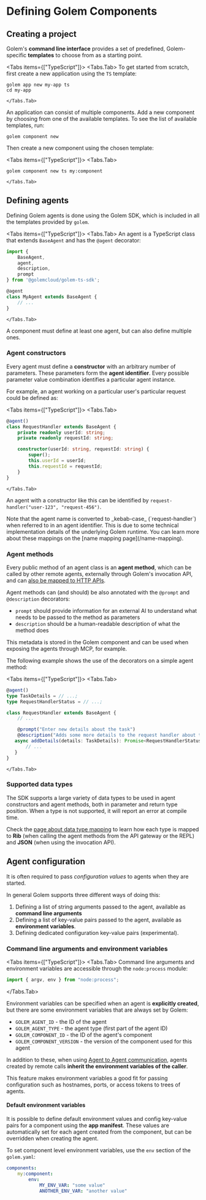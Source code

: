 
# Defining Golem Components

## Creating a project

Golem's **command line interface** provides a set of predefined, Golem-specific **templates** to choose from as a starting point.

<Tabs items={["TypeScript"]}>
    <Tabs.Tab>
To get started from scratch, first create a new application using the `TS` template:

```shell copy
golem app new my-app ts
cd my-app
```
    </Tabs.Tab>
</Tabs>

An application can consist of multiple components. Add a new component by choosing from one of the available templates. To see the list of available templates, run:

```shell copy
golem component new
```

Then create a new component using the chosen template:

<Tabs items={["TypeScript"]}>
    <Tabs.Tab>
```shell copy
golem component new ts my:component
```
    </Tabs.Tab>
</Tabs>

## Defining agents

Defining Golem agents is done using the Golem SDK, which is included in all the templates provided by `golem`.

<Tabs items={["TypeScript"]}>
    <Tabs.Tab>
An agent is a TypeScript class that extends `BaseAgent` and has the `@agent` decorator:

```typescript
import {
    BaseAgent,
    agent,
    description,
    prompt
} from '@golemcloud/golem-ts-sdk';

@agent
class MyAgent extends BaseAgent {
    // ...
}
```
    </Tabs.Tab>
</Tabs>

A component must define at least one agent, but can also define multiple ones.

### Agent constructors
Every agent must define a **constructor** with an arbitrary number of parameters. These parameters form the **agent identifier**. Every possible parameter value combination identifies a particular agent instance.

For example, an agent working on a particular user's particular request could be defined as:

<Tabs items={["TypeScript"]}>
    <Tabs.Tab>
```typescript
@agent()
class RequestHandler extends BaseAgent {
    private readonly userId: string;
    private readonly requestId: string;

    constructor(userId: string, requestId: string) {
        super();
        this.userId = userId;
        this.requestId = requestId;
    }
}
```
    </Tabs.Tab>
</Tabs>

An agent with a constructor like this can be identified by `request-handler("user-123", "request-456")`.

<Callout type="info">
    Note that the agent name is converted to _kebab-case_ (`request-handler`) when referred to in an agent identifier. This is due to some technical implementation details of the underlying Golem runtime. You can learn more about these mappings on the [name mapping page](/name-mapping).
</Callout>

### Agent methods

Every public method of an agent class is an **agent method**, which can be called by other remote agents, externally through Golem's invocation API, and can [also be mapped to HTTP APIs](/invoke/making-custom-apis).

Agent methods can (and should) be also annotated with the `@prompt` and `@description` decorators:
- `prompt` should provide information for an external AI to understand what needs to be passed to the method as parameters
- `description` should be a human-readable description of what the method does

This metadata is stored in the Golem component and can be used when exposing the agents through MCP, for example.

The following example shows the use of the decorators on a simple agent method:

<Tabs items={["TypeScript"]}>
    <Tabs.Tab>
```typescript
@agent()
type TaskDetails = // ...;
type RequestHandlerStatus = // ...;

class RequestHandler extends BaseAgent {
    // ...

    @prompt("Enter new details about the task")
    @description("Adds some more details to the request handler about the task being performed. The result is an update of the current status.")
   async addDetails(details: TaskDetails): Promise<RequestHandlerStatus> {
       // ...
   }
}
```
    </Tabs.Tab>
</Tabs>

### Supported data types
The SDK supports a large variety of data types to be used in agent constructors and agent methods, both in parameter and return type position. When a type is not supported, it will report an error at compile time.

Check the [page about data type mapping](/type-mapping) to learn how each type is mapped to **Rib** (when calling the agent methods from the API gateway or the REPL) and **JSON** (when using the invocation API).

## Agent configuration

It is often required to pass _configuration values_ to agents when they are started.

In general Golem supports three different ways of doing this:

1. Defining a list of string arguments passed to the agent, available as **command line arguments**
2. Defining a list of key-value pairs passed to the agent, available as **environment variables**.
3. Defining dedicated configuration key-value pairs (experimental).

### Command line arguments and environment variables

<Tabs items={["TypeScript"]}>
<Tabs.Tab>
Command line arguments and environment variables are accessible through the `node:process` module:

```typescript
import { argv, env } from "node:process";
```
</Tabs.Tab>
</Tabs>

Environment variables can be specified when an agent is **explicitly created**, but there are some environment variables that are always set by Golem:

- `GOLEM_AGENT_ID` - the ID of the agent
- `GOLEM_AGENT_TYPE` - the agent type (first part of the agent ID)
- `GOLEM_COMPONENT_ID` - the ID of the agent's component
- `GOLEM_COMPONENT_VERSION` - the version of the component used for this agent

In addition to these, when using [Agent to Agent communication](/develop/rpc), agents created by remote calls **inherit the environment variables of the caller**.

This feature makes environment variables a good fit for passing configuration such as hostnames, ports, or access tokens to trees of agents.

#### Default environment variables
It is possible to define default environment values and config key-value pairs for a component using the **app manifest**. These values are automatically set for each agent created from the component, but can be overridden when creating the agent.

To set component level environment variables, use the `env` section of the `golem.yaml`:

```yaml
components:
    my:component:
        env:
            MY_ENV_VAR: "some value"
            ANOTHER_ENV_VAR: "another value"
```
